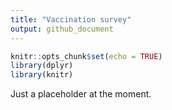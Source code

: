 ```yaml
---
title: "Vaccination survey"
output: github_document
---
```


```r
knitr::opts_chunk$set(echo = TRUE)
library(dplyr)
library(knitr)
```


Just a placeholder at the moment.
